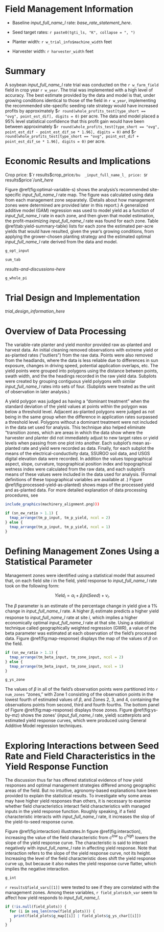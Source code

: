 

# Field Management Information

+ Baseline _input_full_name_l_ rate: _base_rate_statement_here_.

+ Seed target rates: `r paste0(tgti_ls, "K", collapse = ", ")`

+ Planter width: `r w_trial_info$machine_width` feet

+ Harvester width: `r harvester_width` feet

# Summary  

A soybean _input_full_name_l_ rate trial was conducted on the `r w_farm_field` field in crop year `r w_year`. The trial was implemented with a high level of accuracy. The best estimate provided by the data and model is that, under growing conditions identical to those of the field in `r w_year`, implementing the recommended site-specific seeding rate strategy would have increased profits by approximately \$`r round(whole_profits_test[type_short == "ovg", point_est_dif], digits = 0)` per acre. The data and model placed a 95% level statistical confidence that this profit gain would have been  between approximately \$`r round(whole_profits_test[type_short == "ovg", point_est_dif - point_est_dif_se * 1.96], digits = 0)` and \$`r round(whole_profits_test[type_short == "ovg", point_est_dif + point_est_dif_se * 1.96], digits = 0)` per acre.


# Economic Results and Implications 

Crop price: $`r results$crop_price`/bu 
_input_full_name_l_ price: $`r results$price`/_unit_here_

Figure \@ref(fig:optimal-variable-s) shows the analysis's recommended site-specific _input_full_name_l_ rate map. The figure was calculated using data from each management zone separately. (Details about how management zones were determined are provided later in this report.)  A generalized additive model (GAM) regression was used to model yield as a function of _input_full_name_l_ rate in each zone, and then given that model estimation, the profit-maximizing _input_full_name_l_ rate was found for each zone. Table \@ref(tab:yield-summary-table) lists for each zone the estimated per-acre yields that would have resulted, given the year's growing conditions, from applying the grower-chosen planting strategy and the estimated optimal _input_full_name_l_ rate derived from the data and model. 

```r
g_opt_input

```

```r
sum_tab

```

_results-and-discussions-here_



```r
g_whole_pi

```

# Trial Design and Implementation

_trial_design_information_here_

# Overview of Data Processing

The variable-rate planter and yield monitor provided raw as-planted and harvest data. An initial cleaning removed observations with extreme yield or as-planted rates ("outliers") from the raw data. Points were also removed from the headlands, where the data is less reliable due to differences in sun exposure, changes in driving speed, potential application overlaps, etc. The yield points were grouped into polygons using the distance between points, swath width, and the the headings recorded in the raw yield data. Subplots were created by grouping contiguous yield polygons with similar _input_full_name_l_ rates into sets of four.  (Subplots were treated as the unit of observation in later analysis.) 

A yield polygon was judged as having a "dominant treatment" when the standard deviation of the yield values at points within the polygon was below a threshold level. Adjacent as-planted polygons were judged as not being in the same group when the difference in application rates surpassed a threshold level.  Polygons without a dominant treatment were not included in the data set used for analysis. This technique also helped eliminate "transition zones, which are areas in which the data show where the harvester and planter did not immediately adjust to new target rates or yield levels when passing from one plot into another. Each subplot's mean as-planted rate and yield were recorded as data. Finally, for each subplot the means of the electrical-conductivity data, SSURGO soil data, and USGS digital elevation data were recorded. In addition the values topographical aspect, slope, curvature, topographical position index and topographical wetness index were calculated from the raw data, and each subplot's means of these values were included in the data used for analysis.  (Formal definitions of these topographical variables are available at <!--citation-->.) Figure \@ref(fig:processed-yield-as-planted) shows maps of the processed yield and as-planted data.  For more detailed explanation of data processing procedures, see <!--We need a cite, and we need to write up the cited document.-->

```r
include_graphics(machinery_alignment.png))) 
```

```r

if (sn_ew_ratio > 1.1) {
  tmap_arrange(tm_p_input, tm_p_yield, ncol = 2)
} else {
  tmap_arrange(tm_p_input, tm_p_yield, ncol = 1)
}

```

# Defining Management Zones Using a Statistical Parameter

Management zones were identified using a statistical model that assumed that, on each field site $i$ in the field, yield response to _input_full_name_l_ rate took on the following form:

$$
Yield_i = \alpha_i + \beta_i ln(Seed) + v_i.
$$

The $\beta$ parameter is an estimate of the percentage change in yield give a 1% change in _input_full_name_l_ rate.  A higher $\beta_i$ estimate predicts a higher yield response to _input_full_name_l_ rate at site $i$, which implies a higher economically optimal _input_full_name_l_ rate at that site.  Using a statistical technique called geographically weighted regression (GWR), a value of the beta parameter was estimated at each observation of the field's processed data.  Figure \@ref(fig:map-response) displays the map of the values of $\beta$ on the field.


```r

if (sn_ew_ratio > 1.1) {
  tmap_arrange(tm_beta_input, tm_zone_input, ncol = 2)
} else {
  tmap_arrange(tm_beta_input, tm_zone_input, ncol = 1)
}

```

```r
g_ys_zone

```

The values of $\beta$ in all of the field's observation points were partitioned into `r num_zones` "zones," with Zone 1 consisting of the observation points in the lowest fourth of estimated values of $\beta$, and Zones 2, 3, and 4, containing the observations points from second, third and fourth fourths.  The bottom panel of Figure \@ref(fig:map-response) displays those zones.  Figure \@ref(fig:ys-by-mz) shows the zones' (_input_full_name_l_ rate, yield) scatterplots and estimated yield response curves, which were produced using General Additive Model regression techniques. 

# Exploring Interactions between Seed Rate and Field Characteristics in the Yield Response Function

The discussion thus far has offered statistical evidence of how yield responses and optimal management strategies differed among geographic areas of the field.  But no intuitive, agronomy-based explanations have been provided to explain the statistical results.  To investigate why some areas may have higher yield responses than others, it is necessary to examine whether field characteristics interact field characteristics with managed inputs in the yield response function.  Roughly speaking, if a field characteristic interacts with _input_full_name_l_ rate, it increases the slop of the yield-to-seed response curve.  

Figure \@ref(fig:interaction) illustrates.In figure \@ref(fig:interaction), increasing the value of the field characteristic from $c^{low}$ to $c^{high}$ lowers the slope of the yield response curve.  The characteristic is said to interact negatively with _input_full_name_l_ rate in affecting yield response.  Note that interaction refers to the slope of the yield response curve, not its height.  Increasing the level of the field characteristic does shift the yield response curve up, but because it also makes the yield response curve flatter, which implies the negative interaction.

```r

g_int

```
<!-- 
In terms of the model used in this analysis, correlation between the estimated parameter $\beta$ and a field characteristic offers evidence of interaction.  For the _field-year-here_ field, the absolute values of the correlation coefficients were highest for the variables TWI, elevation, and ss_Mp.  TWI stands for topographical wetness index, which describes the tendency of an area of land to accumulate water.  ss_Mp is a variable that indicates whether the data point comes from a location in which the soil is classified as Mobridge-Plankington silt loam.  (All such areas are shaded in figure \@ref(fig:explore-map).)  Figure \@ref(fig:explore-plot) shows how yield response curves differed given different levels of these three interaction terms.  The northeast panel of figure 13 shows that yield is noticeably less responsive to _input_full_name_l_ rate on the Belmore loam soil than on the rest of the field.  The southwest panel shows the same for the Eakin-Rabin soil.  The northwest panel illustrates that yield tended to respond poorly to _input_full_name_l_ rates in low-elevation areas.  Interpretation of the northwest panel is a little more complicated;  It seems to show that at on flat soils, when beginning at low rates, an increase in seed reduced yield, but at higher _input_full_name_l_ rates on flat land, increasing the rate had a strong positive affect on yields.  This difficult-to-interpret result is a reminder that data analysis carries with it inherent uncertainty, and that treating uncertain occurrences as if they were determinate can lead to misleading conclusions  -->

`r results$field_vars[[1]]` were tested to see if they are correlated with the management zones. Among these variables, `r field_plots$ch_var` seem to affect how yield responds to _input_full_name_l_. 

```r

if (!is.null(field_plots)) {
  for (i in seq_len(nrow(field_plots))) {
    print(field_plots$g_map[[i]] | field_plots$g_ys_char[[i]])
  }
} 

```
